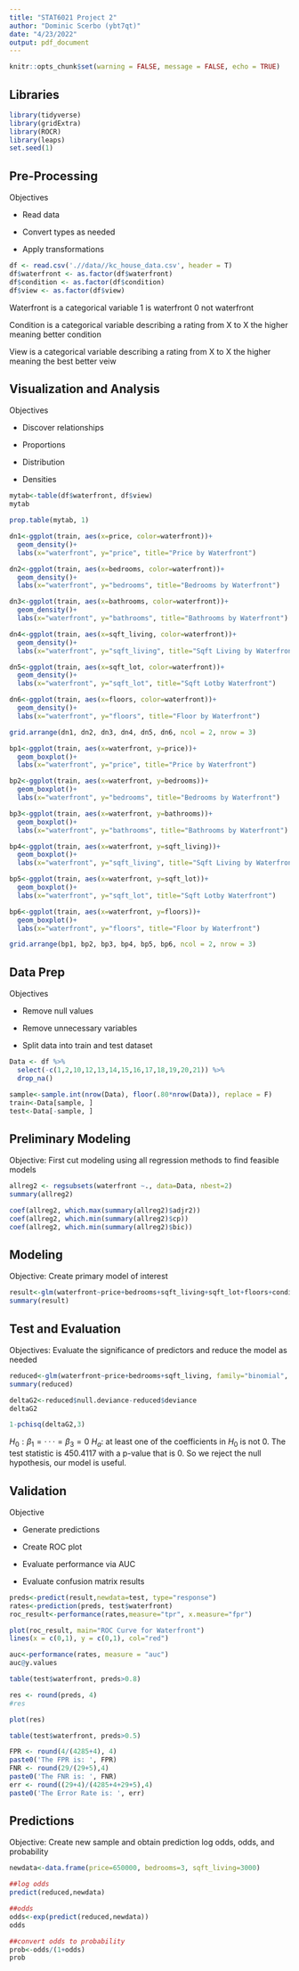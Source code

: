```yaml
---
title: "STAT6021 Project 2"
author: "Dominic Scerbo (ybt7qt)"
date: "4/23/2022"
output: pdf_document
---
```


```r
knitr::opts_chunk$set(warning = FALSE, message = FALSE, echo = TRUE)
```

## Libraries

```r
library(tidyverse)
library(gridExtra)
library(ROCR)
library(leaps)
set.seed(1)
```

## Pre-Processing

Objectives

-   Read data

-   Convert types as needed

-   Apply transformations

```r
df <- read.csv('.//data//kc_house_data.csv', header = T)
df$waterfront <- as.factor(df$waterfront)
df$condition <- as.factor(df$condition)
df$view <- as.factor(df$view)
```

Waterfront is a categorical variable 1 is waterfront 0 not waterfront

Condition is a categorical variable describing a rating from X to X the higher meaning better condition

View is a categorical variable describing a rating from X to X the higher meaning the best better veiw

## Visualization and Analysis

Objectives

-   Discover relationships

-   Proportions

-   Distribution

-   Densities

```r
mytab<-table(df$waterfront, df$view)
mytab
```

```r
prop.table(mytab, 1)
```

```r
dn1<-ggplot(train, aes(x=price, color=waterfront))+
  geom_density()+
  labs(x="waterfront", y="price", title="Price by Waterfront")

dn2<-ggplot(train, aes(x=bedrooms, color=waterfront))+
  geom_density()+
  labs(x="waterfront", y="bedrooms", title="Bedrooms by Waterfront")

dn3<-ggplot(train, aes(x=bathrooms, color=waterfront))+
  geom_density()+
  labs(x="waterfront", y="bathrooms", title="Bathrooms by Waterfront")

dn4<-ggplot(train, aes(x=sqft_living, color=waterfront))+
  geom_density()+
  labs(x="waterfront", y="sqft_living", title="Sqft Living by Waterfront")

dn5<-ggplot(train, aes(x=sqft_lot, color=waterfront))+
  geom_density()+
  labs(x="waterfront", y="sqft_lot", title="Sqft Lotby Waterfront")

dn6<-ggplot(train, aes(x=floors, color=waterfront))+
  geom_density()+
  labs(x="waterfront", y="floors", title="Floor by Waterfront")

grid.arrange(dn1, dn2, dn3, dn4, dn5, dn6, ncol = 2, nrow = 3)
```

```r
bp1<-ggplot(train, aes(x=waterfront, y=price))+
  geom_boxplot()+
  labs(x="waterfront", y="price", title="Price by Waterfront")

bp2<-ggplot(train, aes(x=waterfront, y=bedrooms))+
  geom_boxplot()+
  labs(x="waterfront", y="bedrooms", title="Bedrooms by Waterfront")

bp3<-ggplot(train, aes(x=waterfront, y=bathrooms))+
  geom_boxplot()+
  labs(x="waterfront", y="bathrooms", title="Bathrooms by Waterfront")

bp4<-ggplot(train, aes(x=waterfront, y=sqft_living))+
  geom_boxplot()+
  labs(x="waterfront", y="sqft_living", title="Sqft Living by Waterfront")

bp5<-ggplot(train, aes(x=waterfront, y=sqft_lot))+
  geom_boxplot()+
  labs(x="waterfront", y="sqft_lot", title="Sqft Lotby Waterfront")

bp6<-ggplot(train, aes(x=waterfront, y=floors))+
  geom_boxplot()+
  labs(x="waterfront", y="floors", title="Floor by Waterfront")

grid.arrange(bp1, bp2, bp3, bp4, bp5, bp6, ncol = 2, nrow = 3)
```

## Data Prep

Objectives

-   Remove null values

-   Remove unnecessary variables

-   Split data into train and test dataset

```r
Data <- df %>% 
  select(-c(1,2,10,12,13,14,15,16,17,18,19,20,21)) %>%
  drop_na()

sample<-sample.int(nrow(Data), floor(.80*nrow(Data)), replace = F)
train<-Data[sample, ]
test<-Data[-sample, ]
```

## Preliminary Modeling

Objective: First cut modeling using all regression methods to find feasible models

```r
allreg2 <- regsubsets(waterfront ~., data=Data, nbest=2)
summary(allreg2)

coef(allreg2, which.max(summary(allreg2)$adjr2))
coef(allreg2, which.min(summary(allreg2)$cp))
coef(allreg2, which.min(summary(allreg2)$bic))
```

## Modeling

Objective: Create primary model of interest

```r
result<-glm(waterfront~price+bedrooms+sqft_living+sqft_lot+floors+condition, family="binomial", data=train)
summary(result)
```

## Test and Evaluation

Objectives: Evaluate the significance of predictors and reduce the model as needed

```r
reduced<-glm(waterfront~price+bedrooms+sqft_living, family="binomial", data=train)
summary(reduced)
```

```r
deltaG2<-reduced$null.deviance-reduced$deviance
deltaG2
```

```r
1-pchisq(deltaG2,3)
```

$H_0 : \beta_1 = · · · = \beta_3 = 0$
$H_a:$ at least one of the coefficients in $H_0$ is not 0.
The test statistic is 450.4117 with a p-value that is 0. So we reject the null hypothesis, our model is useful.

## Validation

Objective

-   Generate predictions

-   Create ROC plot

-   Evaluate performance via AUC

-   Evaluate confusion matrix results

```r
preds<-predict(result,newdata=test, type="response")
rates<-prediction(preds, test$waterfront)
roc_result<-performance(rates,measure="tpr", x.measure="fpr")
```

```r
plot(roc_result, main="ROC Curve for Waterfront")
lines(x = c(0,1), y = c(0,1), col="red")
```

```r
auc<-performance(rates, measure = "auc")
auc@y.values
```

```r
table(test$waterfront, preds>0.8)
```

```r
res <- round(preds, 4)
#res
```

```r
plot(res)
```

```r
table(test$waterfront, preds>0.5)
```

```r
FPR <- round(4/(4285+4), 4)
paste0('The FPR is: ', FPR)
FNR <- round(29/(29+5),4)
paste0('The FNR is: ', FNR)
err <- round((29+4)/(4285+4+29+5),4)
paste0('The Error Rate is: ', err)
```

## Predictions

Objective: Create new sample and obtain prediction log odds, odds, and probability

```r
newdata<-data.frame(price=650000, bedrooms=3, sqft_living=3000)
```

```r
##log odds
predict(reduced,newdata)
```

```r
##odds
odds<-exp(predict(reduced,newdata))
odds
```

```r
##convert odds to probability
prob<-odds/(1+odds)
prob
```
